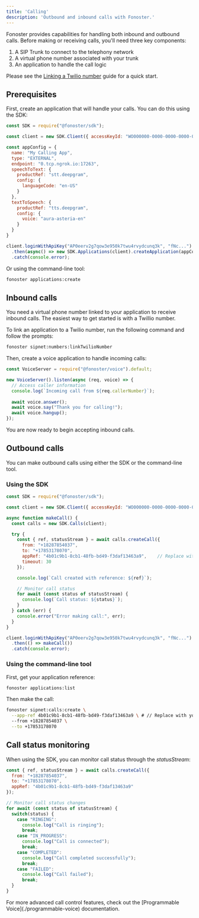 ```yaml
---
title: 'Calling'
description: 'Outbound and inbound calls with Fonoster.'
---
```


Fonoster provides capabilities for handling both inbound and outbound calls. Before making or receiving calls, you'll need three key components:

1. A SIP Trunk to connect to the telephony network
2. A virtual phone number associated with your trunk
3. An application to handle the call logic

Please see the [Linking a Twilio number](/concepts/linking-a-twilio-number) guide for a quick start.

## Prerequisites

First, create an application that will handle your calls. You can do this using the SDK:

```javascript create-app.js
const SDK = require("@fonoster/sdk");

const client = new SDK.Client({ accessKeyId: "WO000000-0000-0000-0000-000000000000" });

const appConfig = {
  name: "My Calling App",
  type: "EXTERNAL",
  endpoint: "0.tcp.ngrok.io:17263",
  speechToText: {
    productRef: "stt.deepgram",
    config: {
      languageCode: "en-US"
    }
  },
  textToSpeech: {
    productRef: "tts.deepgram",
    config: {
      voice: "aura-asteria-en"
    }
  }
}

client.loginWithApiKey("AP0eerv2g7qow3e950k7twu4rvydcunq3k", "fNc...")
  .then(async() => new SDK.Applications(client).createApplication(appConfig))
  .catch(console.error);
```

Or using the command-line tool:

```bash
fonoster applications:create
```

## Inbound calls

You need a virtual phone number linked to your application to receive inbound calls. The easiest way to get started is with a Twillio number.

To link an application to a Twilio number, run the following command and follow the prompts:

```bash
fonoster sipnet:numbers:linkTwilioNumber
```

Then, create a voice application to handle incoming calls:

```javascript server.js
const VoiceServer = require("@fonoster/voice").default;

new VoiceServer().listen(async (req, voice) => {
  // Access caller information
  console.log(`Incoming call from ${req.callerNumber}`);
  
  await voice.answer();
  await voice.say("Thank you for calling!");
  await voice.hangup();
});
```

You are now ready to begin accepting inbound calls.

## Outbound calls

You can make outbound calls using either the SDK or the command-line tool.

### Using the SDK

```javascript call.js
const SDK = require("@fonoster/sdk");

const client = new SDK.Client({ accessKeyId: "WO000000-0000-0000-0000-000000000000" });

async function makeCall() {
  const calls = new SDK.Calls(client);

  try {
    const { ref, statusStream } = await calls.createCall({
      from: "+18287854037",
      to: "+17853178070",
      appRef: "4b01c9b1-8cb1-48fb-bd49-f3daf13463a9",    // Replace with your application reference
      timeout: 30
    });

    console.log(`Call created with reference: ${ref}`);

    // Monitor call status
    for await (const status of statusStream) {
      console.log(`Call status: ${status}`);
    }
  } catch (err) {
    console.error("Error making call:", err);
  }
}

client.loginWithApiKey("AP0eerv2g7qow3e950k7twu4rvydcunq3k", "fNc...")
  .then(() => makeCall())
  .catch(console.error);
```

### Using the command-line tool

First, get your application reference:

```bash
fonoster applications:list
```

Then make the call:

```bash
fonoster sipnet:calls:create \
  --app-ref 4b01c9b1-8cb1-48fb-bd49-f3daf13463a9 \ # // Replace with your application reference
  --from +18287854037 \
  --to +17853178070
```

## Call status monitoring

When using the SDK, you can monitor call status through the _statusStream_:

```javascript
const { ref, statusStream } = await calls.createCall({
  from: "+18287854037",
  to: "+17853178070",
  appRef: "4b01c9b1-8cb1-48fb-bd49-f3daf13463a9"
});

// Monitor call status changes
for await (const status of statusStream) {
  switch(status) {
    case "RINGING":
      console.log("Call is ringing");
      break;
    case "IN_PROGRESS":
      console.log("Call is connected");
      break;
    case "COMPLETED":
      console.log("Call completed successfully");
      break;
    case "FAILED":
      console.log("Call failed");
      break;
  }
}
```

<Card title="Learn More" icon="book-open" href="./programmable-voice">
  For more advanced call control features, check out the [Programmable Voice](./programmable-voice) documentation.
</Card>
